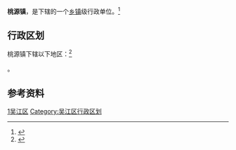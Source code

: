 {{中国乡级行政区|32/05/84/109/000}}

'''桃源镇'''，是{{PRC admin/fullname|32/05/84/109/000|3}}下辖的一个[[乡镇|乡镇]]级行政单位。<ref>{{PRC admin/ref sgc|{{PRC admin/parent|32/05/84/109/000}}}}</ref>

== 行政区划 ==

桃源镇下辖以下地区：<ref>{{PRC admin/ref sgc|32/05/84/109/000}}</ref>

{{PRC admin/children|32/05/84/109/000}}。

== 参考资料 ==

{{reflist}}

{{江苏省苏州市吴江市行政区划}}
{{江苏行政区划小作品}}

[[Category:苏州建制镇|1吴江区]]
[[Category:吴江区行政区划|Category:吴江区行政区划]]